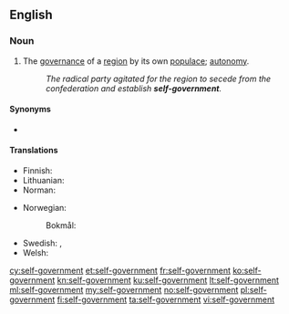 ==English==

===Noun===
{{en-noun|head=[[self]]-[[government]]|-}}

# The [[governance]] of a [[region]] by its own [[populace]]; [[autonomy]].
#: ''The radical party agitated for the region to secede from the confederation and establish '''self-government'''.''

====Synonyms====
* {{l|en|self-rule}}

====Translations====
{{trans-top|self-government}}
* Finnish: {{t|fi|itsehallinto}}
* Lithuanian: {{t+|lt|savivalda|f}}
* Norman: {{t|nrf|gouvèrnément dé sé|m}}
{{trans-mid}}
* Norwegian:
*: Bokmål: {{t|nb|selvstyre|n}}
* Swedish: {{t|sv|självstyre|n}}, {{t+|sv|autonomi|c}}
* Welsh: {{t+|cy|hunanlywodraeth}}
{{trans-bottom}}

[[cy:self-government]]
[[et:self-government]]
[[fr:self-government]]
[[ko:self-government]]
[[kn:self-government]]
[[ku:self-government]]
[[lt:self-government]]
[[ml:self-government]]
[[my:self-government]]
[[no:self-government]]
[[pl:self-government]]
[[fi:self-government]]
[[ta:self-government]]
[[vi:self-government]]